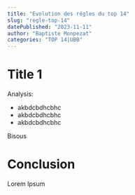 ```yaml
---
title: "Evolution des régles du top 14"
slug: "regle-top-14"
datePublished: "2023-11-11"
author: "Baptiste Monpezat"
categories: "TOP 14|UBB"
---
```


# Title 1

Analysis: 
* akbdcbdhcbhc
* akbdcbdhcbhc
* akbdcbdhcbhc

Bisous 

# Conclusion 

Lorem Ipsum 